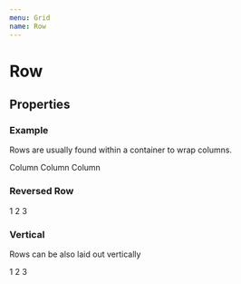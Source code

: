 ```yaml
---
menu: Grid
name: Row
---
```




# Row

## Properties

<PropsTable of={Row} />

### Example

Rows are usually found within a container to wrap columns.

<Playground>
  <Container>
    <Row>
      <Column>
        <ExampleBox>Column</ExampleBox>
      </Column>
      <Column>
        <ExampleBox>Column</ExampleBox>
      </Column>
      <Column>
        <ExampleBox>Column</ExampleBox>
      </Column>
    </Row>
  </Container>
</Playground>

### Reversed Row
<Playground>
  <Container>
    <Row reverse>
      <Column >
        <ExampleBox>1</ExampleBox>
      </Column>
      <Column>
        <ExampleBox>2</ExampleBox>
      </Column>
      <Column>
        <ExampleBox>3</ExampleBox>
      </Column>
    </Row>
  </Container>
</Playground>

### Vertical

Rows can be also laid out vertically

<Playground>
  <Container>
    <Row vertical>
      <Column>
        <ExampleBox>1</ExampleBox>
      </Column>
      <Column>
        <ExampleBox>2</ExampleBox>
      </Column>
      <Column>
        <ExampleBox>3</ExampleBox>
      </Column>
    </Row>
  </Container>
</Playground>
